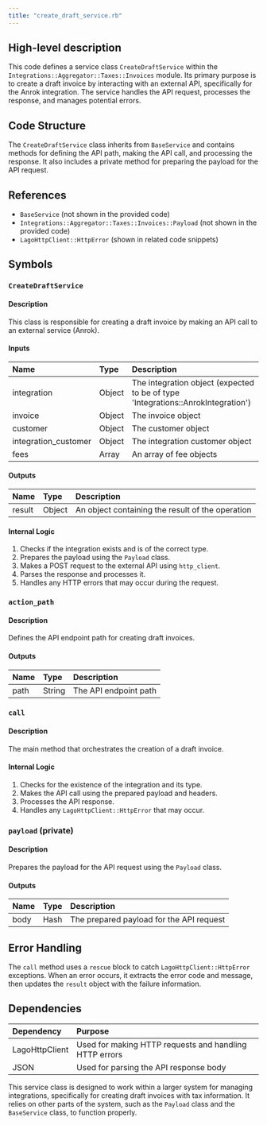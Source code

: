 ```yaml
---
title: "create_draft_service.rb"
---
```


## High-level description
This code defines a service class `CreateDraftService` within the `Integrations::Aggregator::Taxes::Invoices` module. Its primary purpose is to create a draft invoice by interacting with an external API, specifically for the Anrok integration. The service handles the API request, processes the response, and manages potential errors.

## Code Structure
The `CreateDraftService` class inherits from `BaseService` and contains methods for defining the API path, making the API call, and processing the response. It also includes a private method for preparing the payload for the API request.

## References
- `BaseService` (not shown in the provided code)
- `Integrations::Aggregator::Taxes::Invoices::Payload` (not shown in the provided code)
- `LagoHttpClient::HttpError` (shown in related code snippets)

## Symbols

### `CreateDraftService`
#### Description
This class is responsible for creating a draft invoice by making an API call to an external service (Anrok).

#### Inputs
| Name | Type | Description |
|:-----|:-----|:------------|
| integration | Object | The integration object (expected to be of type 'Integrations::AnrokIntegration') |
| invoice | Object | The invoice object |
| customer | Object | The customer object |
| integration_customer | Object | The integration customer object |
| fees | Array | An array of fee objects |

#### Outputs
| Name | Type | Description |
|:-----|:-----|:------------|
| result | Object | An object containing the result of the operation |

#### Internal Logic
1. Checks if the integration exists and is of the correct type.
2. Prepares the payload using the `Payload` class.
3. Makes a POST request to the external API using `http_client`.
4. Parses the response and processes it.
5. Handles any HTTP errors that may occur during the request.

### `action_path`
#### Description
Defines the API endpoint path for creating draft invoices.

#### Outputs
| Name | Type | Description |
|:-----|:-----|:------------|
| path | String | The API endpoint path |

### `call`
#### Description
The main method that orchestrates the creation of a draft invoice.

#### Internal Logic
1. Checks for the existence of the integration and its type.
2. Makes the API call using the prepared payload and headers.
3. Processes the API response.
4. Handles any `LagoHttpClient::HttpError` that may occur.

### `payload` (private)
#### Description
Prepares the payload for the API request using the `Payload` class.

#### Outputs
| Name | Type | Description |
|:-----|:-----|:------------|
| body | Hash | The prepared payload for the API request |

## Error Handling
The `call` method uses a `rescue` block to catch `LagoHttpClient::HttpError` exceptions. When an error occurs, it extracts the error code and message, then updates the `result` object with the failure information.

## Dependencies
| Dependency | Purpose |
|:-----------|:--------|
| LagoHttpClient | Used for making HTTP requests and handling HTTP errors |
| JSON | Used for parsing the API response body |

This service class is designed to work within a larger system for managing integrations, specifically for creating draft invoices with tax information. It relies on other parts of the system, such as the `Payload` class and the `BaseService` class, to function properly.